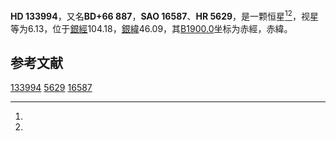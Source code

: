 {{Starbox begin
| name = HD 133994
}}
{{Starbox observe
| epoch = [[J2000.0|J2000.0]]
| constell = {{星座名待查}}<ref name=SIMBAD>{{cite web
 | url=http://simbad.u-strasbg.fr/simbad/sim-id?Ident=HR+5629
 | title =Pulsating variable Star
 | publisher=Centre de Données astronomiques de Strasbourg
 | work=SIMBAD
 | accessdate=2012-07-13}}</ref><ref name=DATA>{{cite web
 | url=http://vizier.u-strasbg.fr/viz-bin/VizieR-5?-out.add=.&-source=5050&-corr=PK=HR&-out.max=9999&HR=5629
 | title=VizieR Detailed Page
 | accessdate=2012-07-13
 | archive-date=2016-03-05
 | archive-url=https://web.archive.org/web/20160305021609/http://vizier.u-strasbg.fr/viz-bin/VizieR-5?-out.add=.&-source=5050&-corr=PK=HR&-out.max=9999&HR=5629
 | dead-url=no
 }}</ref>
| 星官 = 
| ra = {{RA|15|3|57.8}}<ref name=SIMBAD /><ref name=DATA />
| dec = {{DEC|+65|55|11}}<ref name=SIMBAD /><ref name=DATA />
| appmag_v = 6.13<ref name=SIMBAD /><ref name=DATA />
}}
{{Starbox character
| class = A2V s<ref name=SIMBAD /><ref name=DATA />
| b-v = <ref name=SIMBAD /><ref name=DATA />
| u-b = <ref name=SIMBAD /><ref name=DATA />
| r-i = <ref name=SIMBAD /><ref name=DATA />
| variable = 
}}
{{Starbox astrometry
| radial_v = 
| prop_mo_ra = -5
| parallax = 
| p_error = 
}}
{{Starbox catalog
| names =BD+66 887，[[SAO星表|SAO]] 16587，[[HD星表|HD]] 133994，[[HR星表|HR]] 5629}}
{{Starbox reference |Simbad=HR+5629}}
{{Starbox end}}

'''HD 133994'''，又名'''BD+66 887'''，'''SAO 16587'''、'''HR 5629'''，是一颗恒星<ref name=SIMBAD /><ref name=DATA />，视星等为6.13，位于[[銀道座標系|銀經]]104.18，[[銀道座標系|銀緯]]46.09，其[[B1900.0|B1900.0]]坐标为赤經{{RA|15|2|26.3}}，赤緯{{DEC|+66|46.09|29}}。

== 参考文献 ==
{{reflist}}

{{star-stub}}

[[Category:HD和HDE天體|133994]]
[[Category:HR天體|5629]]
[[Category:SAO天體|16587]]